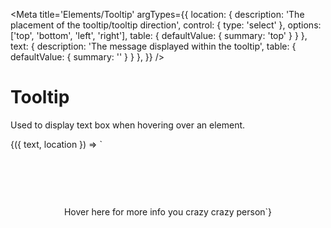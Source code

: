 
<Meta
  title='Elements/Tooltip'
  argTypes={{
    location: {
      description: 'The placement of the tooltip/tooltip direction',
      control: { type: 'select' },
      options: ['top', 'bottom', 'left', 'right'],
      table: { defaultValue: { summary: 'top' } }
    },
    text: {
      description: 'The message displayed within the tooltip',
      table: { defaultValue: { summary: '' } }
    },
  }}
/>

# Tooltip

Used to display text box when hovering over an element. 

<Canvas>
  <Story
    name='Tooltip'
    args={{
      text: 'Test information for the tooltip',
      location: "top",
    }}
  >
    {({ text, location }) => `
    <div style="width: 100%; height: 200px; display: flex; align-items: center; justify-content:center">
        <v-tooltip text='${text}' location="${location}">
          <p>Hover here for more info you crazy crazy person</p>
        </v-tooltip>
    <div>
    `}
  </Story>
</Canvas>